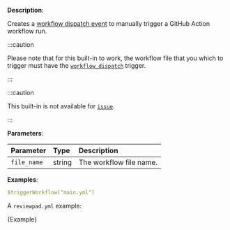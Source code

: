 
**Description**:

Creates a [workflow dispatch event](https://docs.github.com/en/rest/actions/workflows?apiVersion=2022-11-28#create-a-workflow-dispatch-event) to manually trigger a GitHub Action workflow run.

:::caution

Please note that for this built-in to work, the workflow file that you which to trigger must have the [`workflow_dispatch`](https://docs.github.com/en/rest/actions/workflows?apiVersion=2022-11-28#create-a-workflow-dispatch-event) trigger.

:::

:::caution

This built-in is not available for [`issue`](/guides/syntax#workflow).

:::

**Parameters**:

| Parameter   | Type   | Description             |
| :---------- | :----- | :---------------------- |
| `file_name` | string | The workflow file name. |

**Examples**:

```yml
$triggerWorkflow("main.yml")
```

A `reviewpad.yml` example:

<CodeBlock language="yml" title="reviewpad.yml">{Example}</CodeBlock>
